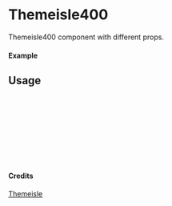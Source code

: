 
<Meta of={Themeisle400} title="Themeisle/Themeisle400" />

# Themeisle400

Themeisle400 component with different props.

#### Example

<Canvas of={Themeisle400.Primary} />

## Usage

```ts
import { Themeisle400 } from "yadl-ui";

const Example = () => {
  return (
      <Themeisle400 />
  );
};

export default Example;
```

#### Credits
[Themeisle](https://themeisle.com/illustrations/)
